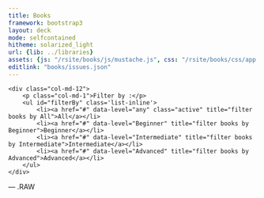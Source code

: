 ```yaml
---
title: Books
framework: bootstrap3
layout: deck
mode: selfcontained
hitheme: solarized_light
url: {lib: ../libraries}
assets: {js: "/rsite/books/js/mustache.js", css: "/rsite/books/css/app.css"}
editlink: "books/issues.json"
---
```


<div class="container">
<div class="row">
    <div class="col-md-12">
        <p class="col-md-1">Filter by :</p>
        <ul id="filterBy" class='list-inline'>
            <li><a href="#" data-level="any" class="active" title="filter books by All">All</a></li>
            <li><a href="#" data-level="Beginner" title="filter books by Beginner">Beginner</a></li>
            <li><a href="#" data-level="Intermediate" title="filter books by Intermediate">Intermediate</a></li>
            <li><a href="#" data-level="Advanced" title="filter books by Advanced">Advanced</a></li>
        </ul>
    </div>
</div>

<!-- ////////// WRAPPER BOOKS -->
<div class="row" id="issueswrap"></div>
</div>


<script type="text/javascript">

function randOrd(){
return (Math.round(Math.random())-0.5); 
}

function filterBy() {
var // var's sort by
    active = 'active',
    btFilterBy = $('#filterBy').find('a'),
    booksection = $('.booksection');

// interaction filter by level
btFilterBy.on('click', function(e) {
    e.preventDefault();
    var level = $(this).data('level');
    if (level==='any') {
        // restore all books
        booksection.show();
    } else {
        booksection.not('.' + level).fadeOut('fast');
        booksection.filter('.' + level).fadeIn('fast');
    }

    btFilterBy.removeClass(active);
    $(this).addClass(active);
});
}

$(document).ready(function() {
// get the data and compile into the html template
$.getJSON('{{site.url}}/books/issues.json?' + Math.random(), function(data) {
    var template = $('#booktpl').html(),
        issuesWrap = $('#issueswrap');

    data.books.sort(randOrd);
    issuesWrap.html(Mustache.to_html(template, data));

    filterBy();
});

});
</script>

--- .RAW 

<script id="booktpl" type="text/template">
  {{# books }}
  <div class='col-md-4 booksection {{level}}' style='margin-bottom: 20px;'>
  <div class="media">
  <a class="pull-left" href="{{ url }}" target="_blank">
    <img class="media-object" src="/rsite/books/{{cover}}" alt="..." width=150px height=200px>
  </a>
  <div class="media-body">
   <h4 class="media-heading">{{ title }}</h4>
   <h3><a href="{{authorUrl}}" target="_blank">{{author}}</a></h3>
   <p class="level">{{level}}</p>
   <p class="description">{{info}}</p>
  </div>
  </div>
  </div>
  {{/books}}
</script>
